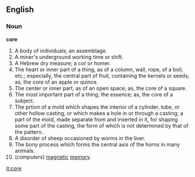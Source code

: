 ==English==

===Noun===

'''core'''

#A body of individuals; an assemblage.
#A miner's underground working time or shift.
#A Hebrew dry measure; a cor or homer.
#The heart or inner part of a thing, as of a column, wall, rope, of a boil, etc.; especially, the central part of fruit, containing the kernels or seeds; as, the core of an apple or quince.
#The center or inner part, as of an open space; as, the core of a square.
#The most important part of a thing; the essence; as, the core of a subject.
#The prtion of a mold which shapes the interior of a cylinder, tube, or other hollow casting, or which makes a hole in or through a casting; a part of the mold, made separate from and inserted in it, for shaping some part of the casting, the form of which is not determined by that of the pattern.
#A disorder of sheep occasioned by worms in the liver.
#The bony process which forms the central axis of the horns in many animals.
#(''computers'') [[magnetic]] [[memory]].

[[it:core]]